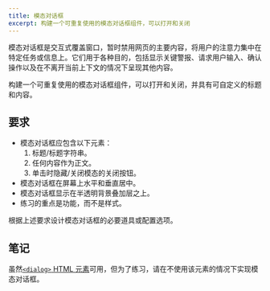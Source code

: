 ```yaml
---
title: 模态对话框
excerpt: 构建一个可重复使用的模态对话框组件，可以打开和关闭
---
```


模态对话框是交互式覆盖窗口，暂时禁用网页的主要内容，将用户的注意力集中在特定任务或信息上。它们用于各种目的，包括显示关键警报、请求用户输入、确认操作以及在不离开当前上下文的情况下呈现其他内容。

构建一个可重复使用的模态对话框组件，可以打开和关闭，并具有可自定义的标题和内容。

## 要求

* 模态对话框应包含以下元素：
  1. 标题/标题字符串。
  2. 任何内容作为正文。
  3. 单击时隐藏/关闭模态的关闭按钮。
* 模态对话框在屏幕上水平和垂直居中。
* 模态对话框显示在半透明背景叠加层之上。
* 练习的重点是功能，而不是样式。

根据上述要求设计模态对话框的必要道具或配置选项。

## 笔记

虽然[`<dialog>` HTML 元素](https://developer.mozilla.org/en-US/docs/Web/HTML/Element/dialog)可用，但为了练习，请在不使用该元素的情况下实现模态对话框。
